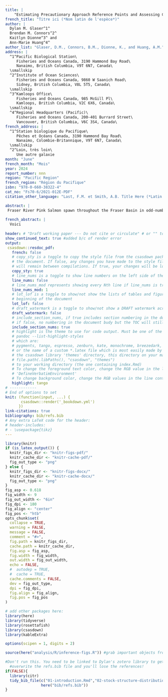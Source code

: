 ```yaml
---
title: |
    "Estimating Precautionary Approach Reference Points and Assessing Consequences of Harvest Control Rules for Fraser River Pink Salmon (*Oncorhynchus gorbuscha*)"
french_title: "Titre ici (*Nom latin de l'espèce*)"
author: |
  Dylan M. Glaser^1^
  Brendan M. Connors^2^
  Kaitlyn Dionne^3^ and
  Ann-Marie Huang^4^
author_list: "Glaser, D.M., Connors, B.M., Dionne, K., and Huang, A.M."
address: |
  ^1^Pacific Biological Station\
     Fisheries and Oceans Canada, 3190 Hammond Bay Road\
     Nanaimo, British Columbia, V9T 6N7, Canada\
  \smallskip
  ^2^Institute of Ocean Sciences\
     Fisheries and Oceans Canada, 9860 W Saanich Road\
     Sidney, British Columbia, V8L 5T5, Canada\
  \smallskip
  ^3^Kamloops Office\
     Fisheries and Oceans Canada, 985 McGill Pl\
     Kamloops, British Columbia, V2C 6X6, Canada\
  \smallskip
  ^4^Regional Headquarters (Pacific)\
     Fisheries and Oceans Canada, 200-401 Burrard Street\
     Vancouver, British Columbia, V6C 3S4, Canada\
french_address: |
  ^1^Station biologique du Pacifique\
     Pêches et Océans Canada, 3190 Hammond Bay Road\
     Nanaimo, Colombie-Britannique, V9T 6N7, Canada\
  \smallskip
  ^2^Loin, très loin\
     Une autre galaxie
month: "June"
french_month: "Mois"
year: 2024
report_number: nnn
region: "Pacific Region"
french_region: "Région du Pacifique"
isbn: "978-0-660-38322-4"
cat_no: "Fs70-6/2021-012E-PDF"
citation_other_language: "Last, F.M. et Smith, A.B. Title Here (*Latin Species Name*). DFO Secr. can. des avis sci. du MPO. Doc. de rech 2019/nnn. iv + 13 p."

abstract: |
 Fraser River Pink Salmon spawn throughout the Fraser Basin in odd-numbered years and the Stock Management Unit is comprised of a single Conservation Unit. Landslides have occurred causing migratory impediments to returning adults at different periods with the most notable being Hells Gate in 1914 and more recently the Big Bar Landslide discovered in 2019. Fraser Pink Salmon marine survival is associated with sea-surface temperatures during early marine life, spring bloom timing, and the North Pacific Current, all of which are expected to change as the North Pacific warms as a result of climate change. Adult body size has declined over time, coincident with increasing abundances of salmon in the North Pacific, which has the potential to impact reproductive output as fecundity scales with female size. We fit a state-space spawner-recruitment model to available data to characterize stock dynamics and derive estimates of biological reference points to assess stock status. We then developed a simple closed-loop simulation model based on recent estimates of productivity to quantify future expected biological and fishery performance of the current harvest control rule (HCR), an illustrative alternative HCR and a no fishing scenario. We estimated the proposed Upper Stock Reference (USR) point of 80% $S_{MSY}$ to be 4.6 million (M) fish (3.64-6.11M; median and 80th percentiles), the Limit Reference Point (LRP) $S_{gen}$ to be 1.72M (1.10-2.70M), and the maximum removal reference rate (RR), $U_{MSY}$ to be 0.56 (0.47-0.63). The most recent (2023) observed estimate of spawner abundance for Fraser Pink Salmon is 9.58M suggesting the Stock Management Unit is in a “healthy” state. The existing HCR for Fraser Pinks has a very low probability (< 5%) of the stock falling below its LRP, and a relatively high probability (87.5%) of spawner abundance being above the USR over the next 10 years. Assuming fisheries fully utilize allowable catch, median annual catch is projected to 10.3M over the same time period. Assessment of an illustrative alternative HCR, which is strictly compliant with DFO’s Precautionary Approach Framework, had similar biological performance and slightly worse fishery performance. A robustness test, where productivity was reduced to 10% of its recent estimate, indicated the current and alternatie HCRs had a 9% and 20% chance, respectively, of the stock falling below its LRPs over the next 10 years. We conclude with recommendations on re-assessment triggers and potential areas to focus future work.
  
french_abstract: |
  Voici 
  
header: # "Draft working paper --- Do not cite or circulate" # or "" to omit
show_continued_text: true #added b/c of render error
output:
 csasdown::resdoc_pdf:
   french: false
   # copy_sty is a toggle to copy the style file from the csasdown package every time you compile
   # the document. If false, any changes you have made to the style file in your project
   # will remain between compilations. If true, your changes will be lost when you compile
   copy_sty: true
   # line_nums is a toggle to show line numbers on the left side of the page. 
   line_nums: false
   # line_nums_mod represents showing every Nth line if line_nums is true
   line_nums_mod: 1
   # lot_lof is a toggle to show/not show the lists of tables and figures at the
   # beginning of the document
   lot_lof: false
   # draft_watermark is a toggle to show/not show a DRAFT watermark across every page
   draft_watermark: false
   # include_section_nums, if true includes section numbering in the document body,
   # if false, no numbering in the document budy but the TOC will still show numbering
   include_section_nums: true
   # highlight is the theme to use for code output. Must be one of the list given by:
   # pandoc --list-highlight-styles
   # which are:
   # pygments, tango, espresso, zenburn, kate, monochrome, breezedark, haddock
   # or the name of a custom *.latex file which is most easily made by copying one from 
   # the csasdown library 'themes' directory, this directory on your machine:
   # file.path(.libPaths(), "csasdown", "themes")
   # to your working directory (the one containing index.Rmd)
   # To change the foreground text color, change the RGB value in the line containing
   # 'DefineVerbatimEnvironment'
   # To change background color, change the RGB values in the line containing 'shadecolor'
   highlight: tango
# ------------
# End of options to set
knit: (function(input, ...) {
       csasdown::render('_bookdown.yml')
      })
link-citations: true
bibliography: bib/refs.bib
# Any extra LaTeX code for the header:
# header-includes:
# - \usepackage{tikz}
---
```


```r
library(knitr)
if (is_latex_output()) {
  knitr_figs_dir <- "knitr-figs-pdf/"
  knitr_cache_dir <- "knitr-cache-pdf/"
  fig_out_type <- "png"
} else {
  knitr_figs_dir <- "knitr-figs-docx/"
  knitr_cache_dir <- "knitr-cache-docx/"
  fig_out_type <- "png"
}
fig_asp <- 0.618
fig_width <- 9
fig_out_width <- "6in"
fig_dpi <- 180
fig_align <- "center"
fig_pos <- "htb"
opts_chunk$set(
  collapse = TRUE,
  warning = FALSE,
  message = FALSE,
  comment = "#>",
  fig.path = knitr_figs_dir,
  cache.path = knitr_cache_dir,
  fig.asp = fig_asp,
  fig.width = fig_width,
  out.width = fig_out_width,
  echo = FALSE,
  #  autodep = TRUE,
  #  cache = TRUE,
  cache.comments = FALSE,
  dev = fig_out_type,
  dpi = fig_dpi,
  fig.align = fig_align,
  fig.pos = fig_pos
)
```

```r
# add other packages here:
library(here)
library(tidyverse)
library(rosettafish)
library(csasdown)
library(kableExtra)

options(scipen = 1, digits = 2)

source(here("analysis/R/inference-figs.R")) #grab important objects from analysis

#Don't run this. You need to be linked to Dylan's zotero library to get it back. It will 
  #overwrite the refs.bib file and you'll lose the references!
if(FALSE){
  library(citr)
  tidy_bib_file(c("01-introduction.Rmd","02-stock-structure-distribution.Rmd","03-ecosystem-climate.Rmd","04-methods.Rmd","05-results.Rmd","06-discussion.Rmd","07-acknowledgments.Rmd"),
                here("bib/refs.bib"))
}
```
